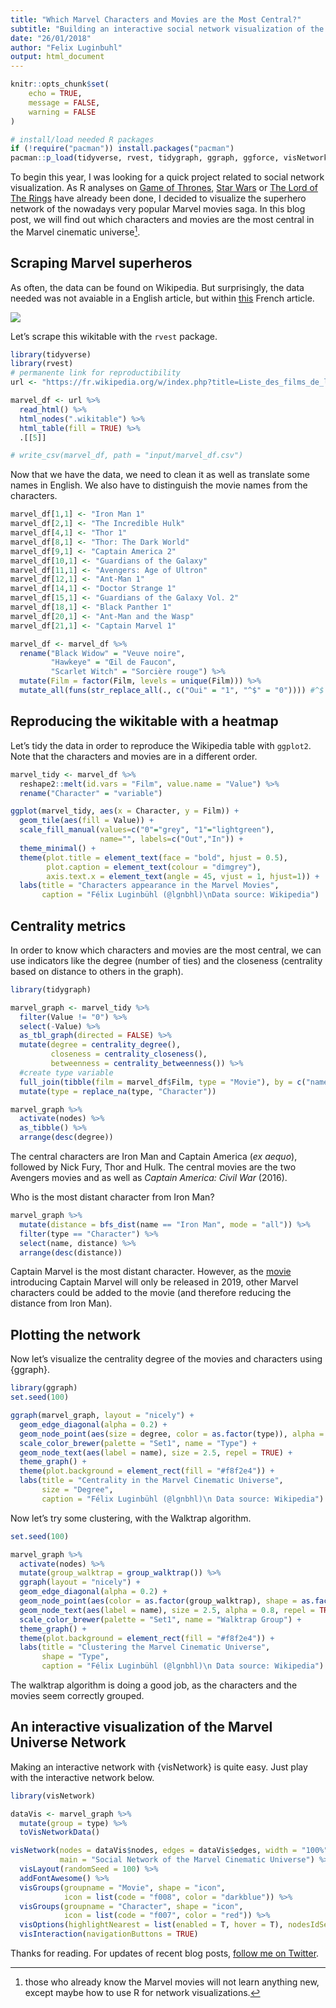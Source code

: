 ```yaml
---
title: "Which Marvel Characters and Movies are the Most Central?"
subtitle: "Building an interactive social network visualization of the Marvel cinematic universe."
date: "26/01/2018"
author: "Felix Luginbuhl"
output: html_document
---
```


```r
knitr::opts_chunk$set(
	echo = TRUE,
	message = FALSE,
	warning = FALSE
)

# install/load needed R packages
if (!require("pacman")) install.packages("pacman")
pacman::p_load(tidyverse, rvest, tidygraph, ggraph, ggforce, visNetwork)
```

To begin this year, I was looking for a quick project related to social network visualization. As R analyses on [Game of Thrones](https://shiring.github.io/networks/2017/05/15/got_final), [Star Wars](https://rpubs.com/ogimenez/200849) or [The Lord of The Rings](http://mildlyscientific.schochastics.net/2016/08/10/the-lord-of-the-rings-the-three-networks/) have already been done, I decided to visualize the superhero network of the nowadays very popular Marvel movies saga. In this blog post, we will find out which characters and movies are the most central in the Marvel cinematic universe[^1].

[^1]: those who already know the Marvel movies will not learn anything new, except maybe how to use R for network visualizations.

## Scraping Marvel superheros

As often, the data can be found on Wikipedia. But surprisingly, the data needed was not avaiable in a English article, but within [this](https://fr.wikipedia.org/w/index.php?title=Liste_des_films_de_l%27univers_cin%C3%A9matographique_Marvel&oldid=144793972#Personnages) French article.

![](input/Screenshot_MarvelWikitable.png)

Let’s scrape this wikitable with the `rvest` package.

```r
library(tidyverse)
library(rvest)
# permanente link for reproductibility
url <- "https://fr.wikipedia.org/w/index.php?title=Liste_des_films_de_l%27univers_cin%C3%A9matographique_Marvel&oldid=144793972#Personnages"

marvel_df <- url %>%
  read_html() %>%
  html_nodes(".wikitable") %>%
  html_table(fill = TRUE) %>%
  .[[5]]

# write_csv(marvel_df, path = "input/marvel_df.csv")
```

Now that we have the data, we need to clean it as well as translate some
names in English. We also have to distinguish the movie names from the
characters.

```r
marvel_df[1,1] <- "Iron Man 1"
marvel_df[2,1] <- "The Incredible Hulk"
marvel_df[4,1] <- "Thor 1"
marvel_df[8,1] <- "Thor: The Dark World"
marvel_df[9,1] <- "Captain America 2"
marvel_df[10,1] <- "Guardians of the Galaxy"
marvel_df[11,1] <- "Avengers: Age of Ultron"
marvel_df[12,1] <- "Ant-Man 1"
marvel_df[14,1] <- "Doctor Strange 1"
marvel_df[15,1] <- "Guardians of the Galaxy Vol. 2"
marvel_df[18,1] <- "Black Panther 1"
marvel_df[20,1] <- "Ant-Man and the Wasp"
marvel_df[21,1] <- "Captain Marvel 1"

marvel_df <- marvel_df %>%
  rename("Black Widow" = "Veuve noire",
         "Hawkeye" = "Œil de Faucon",
         "Scarlet Witch" = "Sorcière rouge") %>%
  mutate(Film = factor(Film, levels = unique(Film))) %>%
  mutate_all(funs(str_replace_all(., c("Oui" = "1", "^$" = "0")))) #^$ is for empty string
```

## Reproducing the wikitable with a heatmap

Let’s tidy the data in order to reproduce the Wikipedia table with
`ggplot2`. Note that the characters and movies are in a different order.

```r
marvel_tidy <- marvel_df %>%
  reshape2::melt(id.vars = "Film", value.name = "Value") %>%
  rename("Character" = "variable")

ggplot(marvel_tidy, aes(x = Character, y = Film)) +
  geom_tile(aes(fill = Value)) + 
  scale_fill_manual(values=c("0"="grey", "1"="lightgreen"),
                    name="", labels=c("Out","In")) + 
  theme_minimal() +
  theme(plot.title = element_text(face = "bold", hjust = 0.5),
        plot.caption = element_text(colour = "dimgrey"),
        axis.text.x = element_text(angle = 45, vjust = 1, hjust=1)) +
  labs(title = "Characters appearance in the Marvel Movies",
       caption = "Félix Luginbühl (@lgnbhl)\nData source: Wikipedia")
```

## Centrality metrics

In order to know which characters and movies are the most central, we
can use indicators like the degree (number of ties) and the closeness
(centrality based on distance to others in the graph).

```r
library(tidygraph)

marvel_graph <- marvel_tidy %>%
  filter(Value != "0") %>%
  select(-Value) %>%
  as_tbl_graph(directed = FALSE) %>%
  mutate(degree = centrality_degree(),
         closeness = centrality_closeness(),
         betweenness = centrality_betweenness()) %>%
  #create type variable
  full_join(tibble(film = marvel_df$Film, type = "Movie"), by = c("name" = "film")) %>%
  mutate(type = replace_na(type, "Character"))

marvel_graph %>% 
  activate(nodes) %>% 
  as_tibble() %>%
  arrange(desc(degree))
```

The central characters are Iron Man and Captain America (*ex aequo*),
followed by Nick Fury, Thor and Hulk. The central movies are the two
Avengers movies and as well as *Captain America: Civil War* (2016).

Who is the most distant character from Iron Man?

```r
marvel_graph %>%
  mutate(distance = bfs_dist(name == "Iron Man", mode = "all")) %>%
  filter(type == "Character") %>%
  select(name, distance) %>%
  arrange(desc(distance))
```

Captain Marvel is the most
distant character. However, as the [movie](https://www.imdb.com/title/tt4154664/) introducing Captain Marvel will
only be released in 2019, other Marvel characters could be added to the
movie (and therefore reducing the distance from Iron Man).

## Plotting the network

Now let’s visualize the centrality degree of the movies and characters
using {ggraph}.

```r
library(ggraph)
set.seed(100)

ggraph(marvel_graph, layout = "nicely") + 
  geom_edge_diagonal(alpha = 0.2) + 
  geom_node_point(aes(size = degree, color = as.factor(type)), alpha = 0.8) + 
  scale_color_brewer(palette = "Set1", name = "Type") +
  geom_node_text(aes(label = name), size = 2.5, repel = TRUE) +
  theme_graph() +
  theme(plot.background = element_rect(fill = "#f8f2e4")) +
  labs(title = "Centrality in the Marvel Cinematic Universe",
       size = "Degree",
       caption = "Félix Luginbühl (@lgnbhl)\n Data source: Wikipedia")
```

Now let’s try some clustering, with the Walktrap algorithm.

```r
set.seed(100)

marvel_graph %>%
  activate(nodes) %>%
  mutate(group_walktrap = group_walktrap()) %>%
  ggraph(layout = "nicely") + 
  geom_edge_diagonal(alpha = 0.2) + 
  geom_node_point(aes(color = as.factor(group_walktrap), shape = as.factor(type))) + 
  geom_node_text(aes(label = name), size = 2.5, alpha = 0.8, repel = TRUE) +
  scale_color_brewer(palette = "Set1", name = "Walktrap Group") +
  theme_graph() +
  theme(plot.background = element_rect(fill = "#f8f2e4")) +
  labs(title = "Clustering the Marvel Cinematic Universe",
       shape = "Type",
       caption = "Félix Luginbühl (@lgnbhl)\n Data source: Wikipedia")
```

The walktrap algorithm is doing a good job, as the characters and the
movies seem correctly grouped.

## An interactive visualization of the Marvel Universe Network

Making an interactive network with {visNetwork} is quite easy. Just play with the interactive network below.

```r
library(visNetwork)

dataVis <- marvel_graph %>%
  mutate(group = type) %>%
  toVisNetworkData()

visNetwork(nodes = dataVis$nodes, edges = dataVis$edges, width = "100%",
           main = "Social Network of the Marvel Cinematic Universe") %>%
  visLayout(randomSeed = 100) %>%
  addFontAwesome() %>%
  visGroups(groupname = "Movie", shape = "icon",
            icon = list(code = "f008", color = "darkblue")) %>%
  visGroups(groupname = "Character", shape = "icon",
            icon = list(code = "f007", color = "red")) %>%
  visOptions(highlightNearest = list(enabled = T, hover = T), nodesIdSelection = T) %>%
  visInteraction(navigationButtons = TRUE)
```

Thanks for reading. For updates of recent blog posts, [follow me on Twitter](https://twitter.com/lgnbhl).
